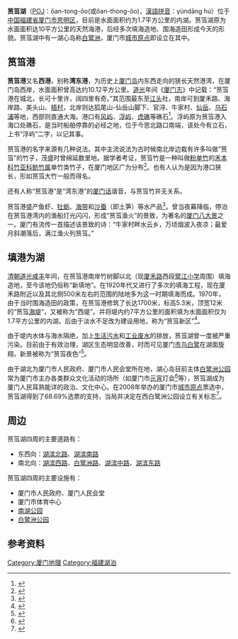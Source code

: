 {{Infobox Hokkien name
| title      = 筼筜湖
| hanji      = 篔簹湖
| poj        = Oân-tong-ô͘
| sinbhundzi = 
| hanlo      = 
| tl         = Uân-tong-ôo
| bp         = Uándōng Óo
| hongim     = 
| hokkienipa = 
| lm         = 
| image      = Yundang Lake.jpg
| image_size = 250px
| caption    = 从筼筜湖南岸北眺
}}

'''筼筜湖'''（[[POJ|POJ]]：ôan-tong-ôo(或ôan-thong-ôo)，[[漢語拼音|漢語拼音]]：yúndāng hú）位于[[中国|中国]][[福建省|福建省]][[厦门市|厦门市]][[思明区|思明区]]，目前是水面面积约为1.7平方公里的内湖。筼筜湖原为水面面积达10平方公里的天然海港，后经多次填海造地、围海造田形成今天的形貌。筼筜湖中有一湖心岛称[[白鹭洲_(厦门)|白鹭洲]]，厦门市[[城市原点|城市原点]]即设立在其中。

== 筼筜港 ==
'''筼筜港'''又名'''西港'''，别称'''湾东港'''，为历史上[[厦门岛|厦门岛]]内东西走向的狭长天然港湾，在厦门岛西岸，水面面积曾高达约10.12平方公里。[[道光|道光]]年间《[[厦门志|厦门志]]》中记载：“筼筜港在城北，长可十里许，阔四里有奇。”其范围最东至[[江头|江头]]社，南岸可到厦禾路、海岸路、美头山、[[梧村|梧村]]，北岸则达狐尾山-仙岳山脚下、官浔、牛家村、[[仙岳|仙岳]]、[[乌石浦|乌石浦]]等地，西部则直通大海。港口有[[风屿|风屿]]、[[浮屿|浮屿]]、[[虎礁|虎礁]]等礁石<ref>{{cite web|url=http://www.xmngd.com/myoffice/documentComm.do?docId=D13421|title=筼筜港湖的历史变迁巡礼|author=黄育东|publisher=厦门农工|accessdate=2009-03-16}}{{dead link|date=2018年1月 |bot=InternetArchiveBot |fix-attempted=yes }}</ref>。浮屿原为筼筜港入海口处礁石，是当时船舶停靠的必经之地，位于今思北路口南端，该处今有立石，上书“浮屿”二字，以记其事。

筼筜港的名字来源有几种说法。其中主流说法为古时候南北岸边栽有许多叫做“筼筜”的竹子，茂盛时曾绵延数里地。据学者考证，筼筜竹是一种叫做[[粉单竹|粉单竹]]的[[禾本科|禾本科]][[竹亚科|竹亚科]][[鲂竹属|鲂竹属]]单竹类竹子，在厦门地区广为分布<ref>{{cite journal |author=陈松河 |title=厦门筼筜竹名考 |journal=竹子研究汇刊 |volume=26 |issue=2 |pages=60—62 |accessdate=2009-03-16 }}</ref>。也有人认为是因为港口狭长，形如筼筜大竹一般而得名。

还有人称“筼筜港”是“湾东港”的[[厦门话|厦门话]]谐音，与筼筜竹并无关系。

筼筜港盛产鱼虾、[[牡蛎|牡蛎]]、[[海带|海带]]和[[沙蚕|沙蚕]]（即土笋）等水产品<ref>{{cite book |title=厦门掌故 |author=叶时荣 |location=厦门 |publisher=[[鹭江出版社|鹭江出版社]] |year=1993 |isbn=7-80533-963-5 |pages=100 }}</ref>。曾当夜幕降临，停泊在筼筜港湾内的渔船灯光闪闪，形成“筼筜渔火”的景致，为著名的[[厦门名景|厦门八大景]]之一。厦门有流传一首描述该景致的诗：“牛家村畔水云乡，万顷烟波入夜凉；最爱月斜潮落后，满江渔火列筼筜。”

== 填港为湖 ==

[[清朝|清朝]][[道光|道光]][[咸丰|咸丰]]年间，在筼筜港南岸竹树脚以北（现[[厦禾路|厦禾路]]西段[[鹭江小学|鹭江小学]]周围）填海造地，至今该地仍俗称“新填地”。在1920年代又进行了多次的填海工程，现在厦禾路附近以及其北侧500米左右的范围的陆地多为这一时期填海而成。1970年，由于当时围海造田的政策，在筼筜港修筑了长达1700米，标高5.3米，顶宽12米的“筼筜[[海堤|海堤]]”，又被称为“西堤”。并将堤内约7平方公里的面积填为水面面积仅为1.7平方公里的内湖。后由于淡水不足改为建设用地，称为“筼筜新区”<ref>{{cite book |title=厦门地志 |author=陈嘉平 |location=厦门 |publisher=[[鹭江出版社|鹭江出版社]] |year=1995 |isbn=7-80610-100-4 |pages=108—109 |accessdate=2009-03-16 }}</ref>。

由于堤内水体与海水隔绝，加上[[生活污水|生活污水]]和[[工业废水|工业废水]]的排放，筼筜湖曾一度被严重污染。目前由于有效治理，湖区生态明显改善，时而可见厦门[[市鸟|市鸟]][[白鹭|白鹭]]在湖面旋翔，新景被称为“筼筜夜色”<ref>{{cite web |url=http://www.xiamen.gov.cn/sm/csss/you/lyq/czgy/200710/t20071010_188085.htm |title=筼筜湖 |publisher=厦门市人民政府 |accessdate=2009-03-16 |archive-date=2016-03-04 |archive-url=https://web.archive.org/web/20160304094401/http://www.xiamen.gov.cn/sm/csss/you/lyq/czgy/200710/t20071010_188085.htm |dead-url=no }}</ref>。

由于湖北为厦门市人民政府、厦门市人民会堂所在地，湖心岛目前主体[[白鹭洲_(厦门)|白鹭洲公园]]常为厦门市主办各类群众文化活动的场所（如厦门市[[元宵|元宵]]灯会<ref>{{cite news |url=http://www.xmnn.cn/life/jrtx/200901/t20090124_882049.htm |title=元宵灯会正月初三亮灯 |author=郑超 |publisher=厦门日报 |date=2009-01-24 |accessdate=2009-03-16 }}{{dead link|date=2018年1月 |bot=InternetArchiveBot |fix-attempted=yes }}</ref>等），筼筜湖成为厦门人民耳熟能详的政治、文化中心。在2008年举办的厦门市[[城市原点|城市原点]]票选中，筼筜湖得到了68.69%选票的支持，当局并决定在西白鹭洲公园设立有关标志<ref>{{cite news |url=http://www.taihainet.com/news/xmnews/xmsz/2008-03-04/224968.shtml |title=厦门“城市原点”花落白鹭洲西公园 |publisher=东南早报 |author=林泽贵 |date=2008-03-04 |accessdate=2009-03-16 |deadurl=yes |archiveurl=https://web.archive.org/web/20080821181558/http://www.taihainet.com/news/xmnews/xmsz/2008-03-04/224968.shtml |archivedate=2008-08-21 }}</ref>。

== 周边 ==
筼筜湖四周的主要道路有：
* 东西向：[[湖滨北路|湖滨北路]]、[[湖滨南路|湖滨南路]]
* 南北向：[[湖滨西路|湖滨西路]]、[[白鹭洲路|白鹭洲路]]、[[湖滨中路|湖滨中路]]、[[湖滨东路|湖滨东路]]

筼筜湖四周的主要设施有：
* 厦门市人民政府、厦门人民会堂
* 厦门市体育中心
* [[南湖公园_(厦门)|南湖公园]]
* [[白鹭洲_(厦门)|白鹭洲公园]]

== 参考资料 ==
{{reflist}}

[[Category:厦门地理|Category:厦门地理]]
[[Category:福建湖泊|Category:福建湖泊]]